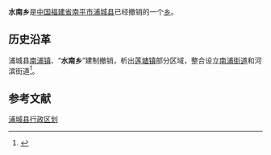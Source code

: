 {{中国乡级行政区
| 行政区全称 = 水南乡
| 景观照片文件名 =
| 景观照片描述 =
| 汉语拼音 =
| 通用拼音 =
| 注音符號 =
| 其它标音类型1 =
| 其它标音1 =
| 其它标音类型2 =
| 其它标音2 =
| 其它语言类型1 =
| 其它语言地名1 =
| 其它语言类型2 =
| 其它语言地名2 =
| 上级行政区 = [[福建省|福建省]][[南平市|南平市]][[浦城县|浦城县]]
| 行政区类别 = [[乡|乡]]
| 行政区划代码 =
| 地理坐标 =
| 总面积 =
| 户籍人口 =
| 户籍人口年份 =
| 常住人口 =
| 常住人口年份 =
| 人口密度 =
| 行政区划 =
| 官方网站 =
| 政府驻地 =
| 邮政编码 =
| 毗邻行政区 =
| 位置图文件名 =
| 位置图描述 =
}}
'''水南乡'''是[[中华人民共和国|中国]][[福建省|福建省]][[南平市|南平市]][[浦城县|浦城县]]已经撤销的一个[[乡|乡]]。

== 历史沿革 ==
浦城县[[南浦镇|南浦镇]]、“'''水南乡'''”建制撤销，析出[[莲塘镇|莲塘镇]]部分区域，整合设立[[南浦街道|南浦街道]]和河滨街道<ref>{{cite web|title=福建省人民政府关于撤销浦城县南浦镇和“水南乡”建制及析出莲塘镇部分区域整合设立南浦、河滨街道办事处的批复|url=http://www.fujian.gov.cn/zfxxgkl/xxgkml/jgzz/mzcjbzzc/200806/t20080619_75907.htm|accessdate=2011-11-23|date=2005-10-15|year=2005|deadurl=yes|archiveurl=https://archive.is/20120804195521/http://www.fujian.gov.cn/zfxxgkl/xxgkml/jgzz/mzcjbzzc/200806/t20080619_75907.htm|archivedate=2012-08-04}}</ref>。

== 参考文献 ==
<references/>

{{浦城县行政区划}}
{{福建小作品}}
[[Category:浦城县行政区划|浦城县行政区划]]